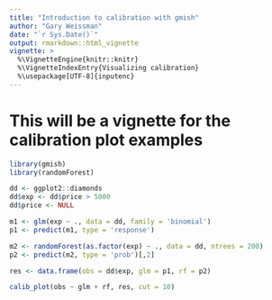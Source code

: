 ```yaml
---
title: "Introduction to calibration with gmish"
author: "Gary Weissman"
date: "`r Sys.Date()`"
output: rmarkdown::html_vignette
vignette: >
  %\VignetteEngine{knitr::knitr}
  %\VignetteIndexEntry{Visualizing calibration}
  %\usepackage[UTF-8]{inputenc}
---
```


# This will be a vignette for the calibration plot examples

```r
library(gmish)
library(randomForest)

dd <- ggplot2::diamonds
dd$exp <- dd$price > 5000
dd$price <- NULL

m1 <- glm(exp ~ ., data = dd, family = 'binomial')
p1 <- predict(m1, type = 'response')

m2 <- randomForest(as.factor(exp) ~ ., data = dd, ntrees = 200)
p2 <- predict(m2, type = 'prob')[,2]

res <- data.frame(obs = dd$exp, glm = p1, rf = p2)

calib_plot(obs ~ glm + rf, res, cut = 10)
```
